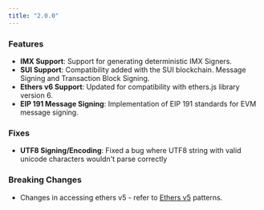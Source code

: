 ```yaml
---
title: "2.0.0"
---
```

### Features

- **IMX Support**: Support for generating deterministic IMX Signers.
- **SUI Support**: Compatibility added with the SUI blockchain. Message Signing and Transaction Block Signing.
- **Ethers v6 Support**: Updated for compatibility with ethers.js library version 6.
- **EIP 191 Message Signing**: Implementation of EIP 191 standards for EVM message signing.

### Fixes

- **UTF8 Signing/Encoding**: Fixed a bug where UTF8 string with valid unicode characters wouldn't parse correctly

### Breaking Changes

- Changes in accessing ethers v5 - refer to [Ethers v5](/ethers-v5/getting-started) patterns.